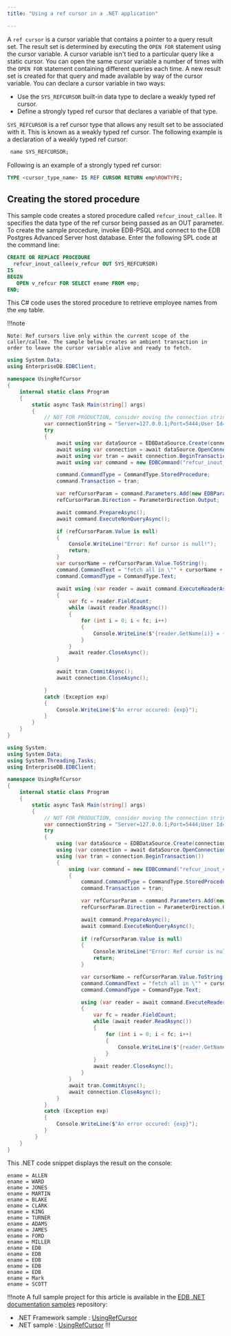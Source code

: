 ```yaml
---
title: "Using a ref cursor in a .NET application"

---
```


<div id="using_a_ref_cursor_in_a_net_application" class="registered_link"></div>

A `ref cursor` is a cursor variable that contains a pointer to a query result set. The result set is determined by executing the `OPEN FOR` statement using the cursor variable. A cursor variable isn't tied to a particular query like a static cursor. You can open the same cursor variable a number of times with the `OPEN FOR` statement containing different queries each time. A new result set is created for that query and made available by way of the cursor variable. You can declare a cursor variable in two ways:

-   Use the `SYS_REFCURSOR` built-in data type to declare a weakly typed ref cursor.
-   Define a strongly typed ref cursor that declares a variable of that type.

`SYS_REFCURSOR` is a ref cursor type that allows any result set to be associated with it. This is known as a weakly typed ref cursor. The following example is a declaration of a weakly typed ref cursor:

```sql
 name SYS_REFCURSOR;
```

Following is an example of a strongly typed ref cursor:

```sql
TYPE <cursor_type_name> IS REF CURSOR RETURN emp%ROWTYPE;
```

## Creating the stored procedure

This sample code creates a stored procedure called `refcur_inout_callee`. It specifies the data type of the ref cursor being passed as an OUT parameter. To create the sample procedure, invoke EDB-PSQL and connect to the EDB Postgres Advanced Server host database. Enter the following SPL code at the command line:

```sql
CREATE OR REPLACE PROCEDURE
  refcur_inout_callee(v_refcur OUT SYS_REFCURSOR)
IS
BEGIN
   OPEN v_refcur FOR SELECT ename FROM emp;
END;
```

This C# code uses the stored procedure to retrieve employee names from the `emp` table.

!!!note

    Note: Ref cursors live only within the current scope of the caller/callee. The sample below creates an ambient transaction in order to leave the cursor variable alive and ready to fetch.


<TabContainer syncKey="sample">
<Tab title=".NET">

```csharp
using System.Data;
using EnterpriseDB.EDBClient;

namespace UsingRefCursor
{
    internal static class Program
    {
        static async Task Main(string[] args)
        {
            // NOT FOR PRODUCTION, consider moving the connection string in a configuration file
            var connectionString = "Server=127.0.0.1;Port=5444;User Id=enterprisedb;Password=edb;Database=edb";
            try
            {
                await using var dataSource = EDBDataSource.Create(connectionString);
                await using var connection = await dataSource.OpenConnectionAsync();
                await using var tran = await connection.BeginTransactionAsync();
                await using var command = new EDBCommand("refcur_inout_callee", connection);

                command.CommandType = CommandType.StoredProcedure;
                command.Transaction = tran;

                var refCursorParam = command.Parameters.Add(new EDBParameter("refCursor", EDBTypes.EDBDbType.Refcursor));
                refCursorParam.Direction = ParameterDirection.Output;

                await command.PrepareAsync();
                await command.ExecuteNonQueryAsync();

                if (refCursorParam.Value is null)
                {
                    Console.WriteLine("Error: Ref cursor is null!");
                    return;
                }
                var cursorName = refCursorParam.Value.ToString();
                command.CommandText = "fetch all in \"" + cursorName + "\"";
                command.CommandType = CommandType.Text;

                await using (var reader = await command.ExecuteReaderAsync())
                {
                    var fc = reader.FieldCount;
                    while (await reader.ReadAsync())
                    {
                        for (int i = 0; i < fc; i++)
                        {
                            Console.WriteLine($"{reader.GetName(i)} = {reader.GetString(i)}");
                        }
                    }
                    await reader.CloseAsync();
                }

                await tran.CommitAsync();
                await connection.CloseAsync();

            }
            catch (Exception exp)
            {
                Console.WriteLine($"An error occured: {exp}");
            }
        }
    }
}
```

</Tab>
<Tab title=".NET Framework">

```csharp
using System;
using System.Data;
using System.Threading.Tasks;
using EnterpriseDB.EDBClient;

namespace UsingRefCursor
{
    internal static class Program
    {
        static async Task Main(string[] args)
        {
            // NOT FOR PRODUCTION, consider moving the connection string in a configuration file
            var connectionString = "Server=127.0.0.1;Port=5444;User Id=enterprisedb;Password=edb;Database=edb";
            try
            {
                using (var dataSource = EDBDataSource.Create(connectionString))
                using (var connection = await dataSource.OpenConnectionAsync())
                using (var tran = connection.BeginTransaction())
                {
                    using (var command = new EDBCommand("refcur_inout_callee", connection))
                    {
                        command.CommandType = CommandType.StoredProcedure;
                        command.Transaction = tran;

                        var refCursorParam = command.Parameters.Add(new EDBParameter("refCursor", EDBTypes.EDBDbType.Refcursor));
                        refCursorParam.Direction = ParameterDirection.Output;

                        await command.PrepareAsync();
                        await command.ExecuteNonQueryAsync();
                        
                        if (refCursorParam.Value is null)
                        {
                            Console.WriteLine("Error: Ref cursor is null!");
                            return;
                        }

                        var cursorName = refCursorParam.Value.ToString();
                        command.CommandText = "fetch all in \"" + cursorName + "\"";
                        command.CommandType = CommandType.Text;

                        using (var reader = await command.ExecuteReaderAsync())
                        {
                            var fc = reader.FieldCount;
                            while (await reader.ReadAsync())
                            {
                                for (int i = 0; i < fc; i++)
                                {
                                    Console.WriteLine($"{reader.GetName(i)} = {reader.GetString(i)}");
                                }
                            }
                            await reader.CloseAsync();
                        }
                    }
                    await tran.CommitAsync();
                    await connection.CloseAsync();
                }
            }
            catch (Exception exp)
            {
                Console.WriteLine($"An error occured: {exp}");
            }
         }
    }
}
```
</Tab>
</TabContainer> 

This .NET code snippet displays the result on the console:

```text
ename = ALLEN
ename = WARD
ename = JONES
ename = MARTIN
ename = BLAKE
ename = CLARK
ename = KING
ename = TURNER
ename = ADAMS
ename = JAMES
ename = FORD
ename = MILLER
ename = EDB
ename = EDB
ename = EDB
ename = EDB
ename = EDB
ename = Mark
ename = SCOTT
```

!!!note
   A full sample project for this article is available in the [EDB .NET documentation samples](https://github.com/EnterpriseDB/edb-dotnet-docs-samples) repository:
   - .NET Framework sample : [UsingRefCursor](https://github.com/EnterpriseDB/edb-dotnet-docs-samples/tree/main/netframework/UsingRefCursor)
   - .NET sample : [UsingRefCursor](https://github.com/EnterpriseDB/edb-dotnet-docs-samples/tree/main/net/UsingRefCursor)
!!!